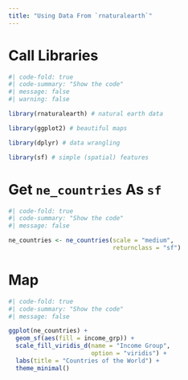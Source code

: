 ```yaml
---
title: "Using Data From `rnaturalearth`"
---
```


# Call Libraries

```r
#| code-fold: true
#| code-summary: "Show the code"
#| message: false
#| warning: false

library(rnaturalearth) # natural earth data

library(ggplot2) # beautiful maps

library(dplyr) # data wrangling

library(sf) # simple (spatial) features

```

# Get `ne_countries` As `sf`

```r
#| code-fold: true
#| code-summary: "Show the code"
#| message: false

ne_countries <- ne_countries(scale = "medium", 
                             returnclass = "sf") 

```

# Map

```r
#| code-fold: true
#| code-summary: "Show the code"
#| message: false

ggplot(ne_countries) + 
  geom_sf(aes(fill = income_grp)) +
  scale_fill_viridis_d(name = "Income Group", 
                       option = "viridis") +
  labs(title = "Countries of the World") +
  theme_minimal()

```










